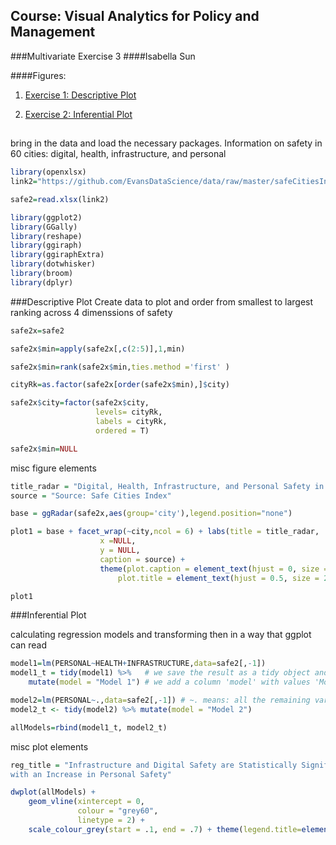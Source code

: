 ## Course: Visual Analytics for Policy and Management
###Multivariate Exercise 3
####Isabella Sun


####Figures:

1. [Exercise 1: Descriptive Plot](#ex1)

2. [Exercise 2: Inferential Plot](#ex2)

##
bring in the data and load the necessary packages. Information on safety in 60 cities: digital, health, infrastructure, and personal

```r
library(openxlsx)
link2="https://github.com/EvansDataScience/data/raw/master/safeCitiesIndex.xlsx"

safe2=read.xlsx(link2)

library(ggplot2)
library(GGally)
library(reshape)
library(ggiraph)
library(ggiraphExtra)
library(dotwhisker)
library(broom)
library(dplyr)
```

###Descriptive Plot
Create data to plot and order from smallest to largest ranking across 4 dimenssions of safety
```r
safe2x=safe2

safe2x$min=apply(safe2x[,c(2:5)],1,min)

safe2x$min=rank(safe2x$min,ties.method ='first' )

cityRk=as.factor(safe2x[order(safe2x$min),]$city)

safe2x$city=factor(safe2x$city,
                   levels= cityRk,
                   labels = cityRk,
                   ordered = T)

safe2x$min=NULL
```

misc figure elements
```r
title_radar = "Digital, Health, Infrastructure, and Personal Safety in 60 Cities"
source = "Source: Safe Cities Index"
```
<a id='ex1'></a>
```r
base = ggRadar(safe2x,aes(group='city'),legend.position="none") 

plot1 = base + facet_wrap(~city,ncol = 6) + labs(title = title_radar,
                    x =NULL, 
                    y = NULL,
                    caption = source) + 
                    theme(plot.caption = element_text(hjust = 0, size = 20),
                        plot.title = element_text(hjust = 0.5, size = 20))

plot1 
```

###Inferential Plot

calculating regression models and transforming then in a way that ggplot can read
```r
model1=lm(PERSONAL~HEALTH+INFRASTRUCTURE,data=safe2[,-1])
model1_t = tidy(model1) %>%   # we save the result as a tidy object and...
    mutate(model = "Model 1") # we add a column 'model' with values 'Model 1'

model2=lm(PERSONAL~.,data=safe2[,-1]) # ~. means: all the remaining variables
model2_t <- tidy(model2) %>% mutate(model = "Model 2")

allModels=rbind(model1_t, model2_t)

```

misc plot elements
```r
reg_title = "Infrastructure and Digital Safety are Statistically Significantly Associated
with an Increase in Personal Safety"

```

```r

dwplot(allModels) + 
    geom_vline(xintercept = 0, 
               colour = "grey60", 
               linetype = 2) +
    scale_colour_grey(start = .1, end = .7) + theme(legend.title=element_blank(),  plot.title = element_text(size = 10)) + labs(title = reg_title, caption = source)

```

